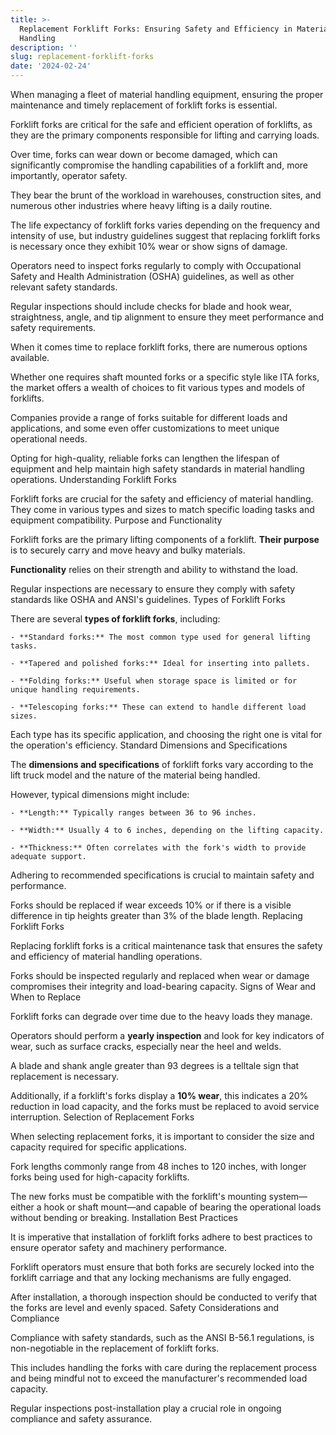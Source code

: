 ```yaml
---
title: >-
  Replacement Forklift Forks: Ensuring Safety and Efficiency in Material
  Handling
description: ''
slug: replacement-forklift-forks
date: '2024-02-24'
---
```



When managing a fleet of material handling equipment, ensuring the proper maintenance and timely replacement of forklift forks is essential.

Forklift forks are critical for the safe and efficient operation of forklifts, as they are the primary components responsible for lifting and carrying loads.

Over time, forks can wear down or become damaged, which can significantly compromise the handling capabilities of a forklift and, more importantly, operator safety.

They bear the brunt of the workload in warehouses, construction sites, and numerous other industries where heavy lifting is a daily routine.

The life expectancy of forklift forks varies depending on the frequency and intensity of use, but industry guidelines suggest that replacing forklift forks is necessary once they exhibit 10% wear or show signs of damage.

Operators need to inspect forks regularly to comply with Occupational Safety and Health Administration (OSHA) guidelines, as well as other relevant safety standards.

Regular inspections should include checks for blade and hook wear, straightness, angle, and tip alignment to ensure they meet performance and safety requirements.

When it comes time to replace forklift forks, there are numerous options available.

Whether one requires shaft mounted forks or a specific style like ITA forks, the market offers a wealth of choices to fit various types and models of forklifts.

Companies provide a range of forks suitable for different loads and applications, and some even offer customizations to meet unique operational needs.

Opting for high-quality, reliable forks can lengthen the lifespan of equipment and help maintain high safety standards in material handling operations.
Understanding Forklift Forks

Forklift forks are crucial for the safety and efficiency of material handling. They come in various types and sizes to match specific loading tasks and equipment compatibility.
Purpose and Functionality

Forklift forks are the primary lifting components of a forklift. **Their purpose** is to securely carry and move heavy and bulky materials.

**Functionality** relies on their strength and ability to withstand the load.

Regular inspections are necessary to ensure they comply with safety standards like OSHA and ANSI's guidelines.
Types of Forklift Forks

There are several **types of forklift forks**, including:

 	- **Standard forks:** The most common type used for general lifting tasks.

 	- **Tapered and polished forks:** Ideal for inserting into pallets.

 	- **Folding forks:** Useful when storage space is limited or for unique handling requirements.

 	- **Telescoping forks:** These can extend to handle different load sizes.

Each type has its specific application, and choosing the right one is vital for the operation's efficiency.
Standard Dimensions and Specifications

The **dimensions and specifications** of forklift forks vary according to the lift truck model and the nature of the material being handled.

However, typical dimensions might include:

 	- **Length:** Typically ranges between 36 to 96 inches.

 	- **Width:** Usually 4 to 6 inches, depending on the lifting capacity.

 	- **Thickness:** Often correlates with the fork's width to provide adequate support.

Adhering to recommended specifications is crucial to maintain safety and performance.

Forks should be replaced if wear exceeds 10% or if there is a visible difference in tip heights greater than 3% of the blade length.
Replacing Forklift Forks

Replacing forklift forks is a critical maintenance task that ensures the safety and efficiency of material handling operations.

Forks should be inspected regularly and replaced when wear or damage compromises their integrity and load-bearing capacity.
Signs of Wear and When to Replace

Forklift forks can degrade over time due to the heavy loads they manage.

Operators should perform a **yearly inspection** and look for key indicators of wear, such as surface cracks, especially near the heel and welds.

A blade and shank angle greater than 93 degrees is a telltale sign that replacement is necessary.

Additionally, if a forklift's forks display a **10% wear**, this indicates a 20% reduction in load capacity, and the forks must be replaced to avoid service interruption.
Selection of Replacement Forks

When selecting replacement forks, it is important to consider the size and capacity required for specific applications.

Fork lengths commonly range from 48 inches to 120 inches, with longer forks being used for high-capacity forklifts.

The new forks must be compatible with the forklift's mounting system—either a hook or shaft mount—and capable of bearing the operational loads without bending or breaking.
Installation Best Practices

It is imperative that installation of forklift forks adhere to best practices to ensure operator safety and machinery performance.

Forklift operators must ensure that both forks are securely locked into the forklift carriage and that any locking mechanisms are fully engaged.

After installation, a thorough inspection should be conducted to verify that the forks are level and evenly spaced.
Safety Considerations and Compliance

Compliance with safety standards, such as the ANSI B-56.1 regulations, is non-negotiable in the replacement of forklift forks.

This includes handling the forks with care during the replacement process and being mindful not to exceed the manufacturer's recommended load capacity.

Regular inspections post-installation play a crucial role in ongoing compliance and safety assurance.
